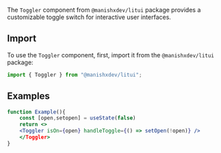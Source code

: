 
The `Toggler` component from `@manishxdev/litui` package provides a customizable toggle switch for interactive user interfaces.

## Import

To use the `Toggler` component, first, import it from the `@manishxdev/litui` package:

```jsx
import { Toggler } from "@manishxdev/litui";
```

## Examples

```jsx
function Example(){
    const [open,setopen] = useState(false)
    return <>
    <Toggler isOn={open} handleToggle={() => setOpen(!open)} />
    </Toggler>
}
```
